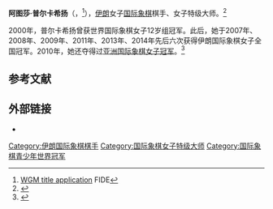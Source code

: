 {{Infobox chess player
|name = 阿图萨·普尔卡希扬
|image= AtousaPourkashiyan.jpg
|caption= 摄于2010年
|birthname =
|country = {{IRN}}
|birth_date = {{Birth date and age|1988|5|16}}
|birth_place = [[伊朗|伊朗]][[德黑兰|德黑兰]]
|death_date =
|death_place =
|title = 女子特级大师
|worldchampion =
|womensworldchampion =
|rating = 
|peakrating = 2374（2011年5月）
|FideID = 12502014
}}
'''阿图莎·普尔卡希扬'''（{{lang-fa| آتوسا پورکاشیان}}，{{bd|1988年|5月16日}}<ref>[https://ratings.fide.com/title_applications.phtml?details=1&id=12502014&title=WGM&pb=22 WGM title application] {{Wayback|url=https://ratings.fide.com/title_applications.phtml?details=1&id=12502014&title=WGM&pb=22 |date=20160304122050 }} FIDE</ref>），[[伊朗|伊朗]]女子[[国际象棋|国际象棋]]棋手、女子特级大师。<ref>{{Cite web |url=http://www.fide.com/component/content/article/1-fide-news/3850-titles-approved-at-the-1st-quarter-presidential-board-2009- |title=FIDE: Titles approved at the 1st Quarter Presidential Board 2009 |access-date=2016-03-24 |archive-date=2017-08-12 |archive-url=https://web.archive.org/web/20170812133959/http://www.fide.com/component/content/article/1-fide-news/3850-titles-approved-at-the-1st-quarter-presidential-board-2009- |dead-url=no }}</ref>

2000年，普尔卡希扬曾获世界国际象棋女子12岁组冠军。此后，她于2007年、2008年、2009年、2011年、2013年、2014年先后六次获得伊朗国际象棋女子全国冠军。2010年，她还夺得过[[亚洲国际象棋锦标赛|亚洲国际象棋女子冠军]]。<ref>{{cite web|url=http://reports.chessdom.com/news-2010/ni-hua-atousa-pourkashiyan-asia-chess-champions|title=Asia Continental Chess Championships 2010|publisher=Chessdom|accessdate=30 April 2010|archiveurl=https://web.archive.org/web/20100504133059/http://reports.chessdom.com/news-2010/ni-hua-atousa-pourkashiyan-asia-chess-champions|archivedate=2010-05-04|deadurl=no}}</ref>

== 参考文献 ==
{{reflist}}

== 外部链接 ==
*{{chessgames player|id=84014}}

{{start box}}
{{succession box 
|before= [[章晓雯|章晓雯]] 
|title=  [[亚洲国际象棋锦标赛|亚洲国际象棋女子冠军]] 
|years=  2010年
|after=  [[哈里卡·德罗纳瓦利|哈里卡·德罗纳瓦利]]
}}
{{end box}}

{{chess-bio-stub}}
{{DEFAULTSORT: Pourkashiyan, Atousa}}
[[Category:伊朗国际象棋棋手|Category:伊朗国际象棋棋手]]
[[Category:国际象棋女子特级大师|Category:国际象棋女子特级大师]]
[[Category:国际象棋青少年世界冠军|Category:国际象棋青少年世界冠军]]